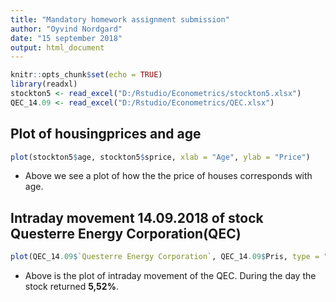 ```yaml
---
title: "Mandatory homework assignment submission"
author: "Oyvind Nordgard"
date: "15 september 2018"
output: html_document
---
```


```r
knitr::opts_chunk$set(echo = TRUE)
library(readxl)
stockton5 <- read_excel("D:/Rstudio/Econometrics/stockton5.xlsx")
QEC_14.09 <- read_excel("D:/Rstudio/Econometrics/QEC.xlsx")
```

## Plot of housingprices and age

```r

plot(stockton5$age, stockton5$sprice, xlab = "Age", ylab = "Price")
```

- Above we see a plot of how the the price of houses corresponds with age. 





## Intraday movement 14.09.2018 of stock Questerre Energy Corporation(QEC)


```r
plot(QEC_14.09$`Questerre Energy Corporation`, QEC_14.09$Pris, type = "l", xlab = "Time", ylab = "Price")
```



- Above is the plot of intraday movement of the QEC. During the day the stock returned **5,52%**. 